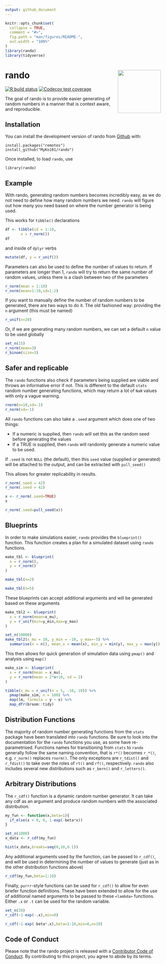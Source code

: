 ```yaml
---
output: github_document
---
```


<!-- README.md is generated from README.Rmd. Please edit that file -->

```r
knitr::opts_chunk$set(
  collapse = TRUE,
  comment = "#>",
  fig.path = "man/figures/README-",
  out.width = "100%"
)
library(rando)
library(tidyverse)
```

# rando <img src='man/figures/logo.svg' align="right" height="139" />

<!-- badges: start -->
[![R build status](https://github.com/MyKo101/rando/workflows/R-CMD-check/badge.svg)](https://github.com/MyKo101/rando/actions)
[![Codecov test coverage](https://codecov.io/gh/MyKo101/rando/branch/master/graph/badge.svg)](https://codecov.io/gh/MyKo101/rando?branch=master)
<!-- badges: end -->

The goal of rando is to provide easier generating of random numbers 
in a manner that is context aware, and reproducible.

## Installation

You can install the development version of rando from 
[Github](https://github.com/MyKo101/rando) with:

``` 
install.packages("remotes")
install_github("MyKo101/rando")
```

Once installed, to load `rando`, use

```
library(rando)
```

## Example

With rando, generating random numbers becomes incredibly easy, as we 
do not need to define how many random numbers we need. `rando` will 
figure out how many you need based on where the number generator is
being used.

This works for `tibble()` declarations

```r
df <- tibble(id = 1:10,
       x = r_norm())
df
```

and inside of `dplyr` verbs

```r
mutate(df, y = r_unif())
```


Parameters can also be used to define the number of values to return.
If parameters are longer than 1, `rando` will try to return the same
number of random values, unless there is a clash between two of the
parameters

```r
r_norm(mean = 1:10)
r_norm(mean=1:10,sd=1:2)
```
If you want to manually define the number of random numbers to be 
generated, there are two ways to do it. The old fashioned way: 
providing the `n` argument (this must be named)

```r
r_unif(n=20)
```

Or, if we are generating many random numbers, we can set a default
`n` value to be used globally

```r
set_n(15)
r_norm(mean=3)
r_binom(size=3)
```

## Safer and replicable
The `rando` functions also check if parameters being supplied are viable
and throws an informative error if not. This is different to the 
default `stats`  random number generating functions, which may return
a lot of `NaN` values with only a vague warning.

```r
rnorm(n=10,sd=-1)
r_norm(sd=-1)
```

All `rando` functions can also take a `.seed` argument which does one
of two things:

* If a numeric is supplied, then `rando` will set this as the random 
seed before generating the values
* If a TRUE is supplied, then `rando` will randomly generate a 
numeric value to be used.

If `.seed` is not `NULL` (the default), then this `seed` value 
(supplied or generated) will be attached to the output, 
and can be extracted with `pull_seed()`

This allows for greater replicability in results.
```r
r_norm(.seed = 42)
r_norm(.seed = 42)

x <- r_norm(.seed=TRUE)
x

r_norm(.seed=pull_seed(x))

```
## Blueprints

In order to make simulations easier, `rando` provides the `blueprint()` 
function. This function creates a plan for a simulated
dataset using `rando` functions.

```r
make_tbl <- blueprint(
  x = r_norm(),
  y = r_norm()
)

make_tbl(n=2)

make_tbl(n=5)
```

These blueprints can accept additional arguments and will be generated
based on these arguments

```r
make_tbl2 <- blueprint(
  x = r_norm(mean=x_mu),
  y = r_unif(min=y_min,max=y_max)
)

set_n(10000)
make_tbl2(x_mu = 10, y_min = -10, y_max=-5) %>%
  summarise(n = n(), mean_x = mean(x), min_y = min(y), max_y = max(y))
```

This then allows for quick generation of simulation data using `pmap()`
and analysis using `map()`

```r
make_sim <- blueprint(
  x = r_norm(mean = x_mu),
  y = r_norm(mean = 2*x+10, sd = 2)
)

tibble(x_mu = r_unif(n = 5, -10, 10)) %>%
  pmap(make_sim, n = 100) %>%
  map(lm, formula = y ~ x) %>%
  map_dfr(broom::tidy)

```

## Distribution Functions

The majority of random number generating functions from the `stats`
package have been translated into `rando` functions. Be sure to look
into the documentation for the `rando` functions you use, as some have 
re-parametrised. Functions names for transitioning from `stats` to 
`rando` generally follow the same naming convention, that is `r*()` 
becomes `r_*()`, e.g. `r_norm()` replaces `rnorm()`. The only 
exceptions are `r_tdist()` and `r_fdist()` to take over the roles of
`rt()` and `rf()`, respectively. `rando` also includes several new distributions such
as `r_bern()` and `r_letters()`.

## Arbitrary Distributions

The `r_cdf()` function is a dynamic random number generator.
It can take any cdf as an argument and produce random numbers with the
associated distribution.

```r

my_fun <- function(x,beta=1){
  if_else(x < 0, 0, 1-exp(-beta*x))
}

set_n(1000)
x_data <- r_cdf(my_fun)

hist(x_data,breaks=seq(0,10,0.1))

```
Any additional arguments used by the function, can be passed to
`r_cdf()`, and will be used in determining the number of values to
generate (just as in the other distribution functions above)

```r
r_cdf(my_fun,beta=1:10)
```

Finally, `purrr`-style functions can be used for `r_cdf()` to allow 
for even briefer function definitions. These have been extended to 
allow for the use of additional named arguments to be passed to these
`<lambda>` functions. Either `.x` or `.t` can be used for the random
variable.

```r
set_n(20)
r_cdf(~1-exp(-.x),min=0)

r_cdf(~1-exp(-beta*.x),beta=1:10,min=0,n=10)
```



## Code of Conduct

Please note that the rando project is released with a [Contributor Code of Conduct](https://contributor-covenant.org/version/2/0/CODE_OF_CONDUCT.html). By contributing to this project, you agree to abide by its terms.












